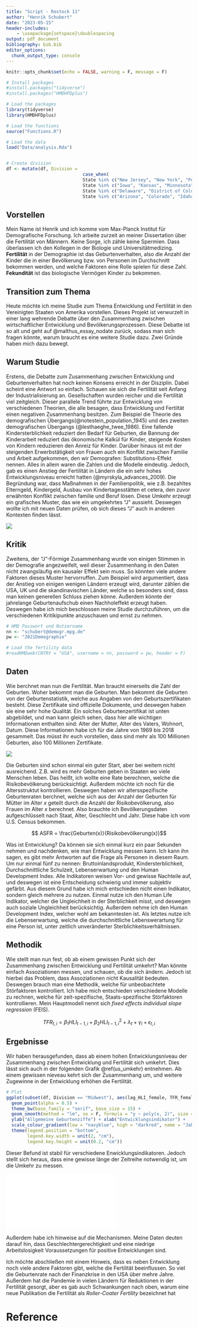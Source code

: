 ```yaml
---
title: "Script - Rostock 11"
author: "Henrik Schubert"
date: "2023-05-15"
header-includes:
    - \usepackage{setspace}\doublespacing
output: pdf_document
bibliography: bib.bib
editor_options: 
  chunk_output_type: console
---
```


```r
knitr::opts_chunk$set(echo = FALSE, warning = F, message = F)
```

```r
# Install packages
#install.packages("tidyverse")
#install.packages("HMDHFDplus")

# Load the packages
library(tidyverse)
library(HMDHFDplus)

# Load the functions
source("Functions.R")

# Load the data
load("Data/analysis.Rda")


# Create division
df <- mutate(df, Division = 
                             case_when(
                             State %in% c("New Jersey", "New York", "Pennsylvania", "Connecticut", "Maine", "Massachusetts", "New Hampshire", "Rhode Island", "Vermont") ~ "Northeast",
                             State %in% c("Iowa", "Kansas", "Minnesota", "Missouri", "Nebraska", "North Dakota", "South Dakota", "Indiana", "Illinois", "Michigan", "Ohio", "Wisconsin") ~ "Midwest", 
                             State %in% c("Delaware", "District of Columbia", "Florida", "Georgia", "Maryland", "North Carolina", "South Carolina", "Virginia", "West Virginia", "Alabama", "Kentucky", "Mississippi", "Tennessee", "Arkansas", "Louisiana", "Oklahoma", "Texas") ~ "South",
                             State %in% c("Arizona", "Colorado", "Idaho", "New Mexico", "Montana", "Utah", "Wyoming", "Nevada", "Alaska", "California", "Hawaii", "Oregon", "Washington") ~ "West"))
```

## Vorstellen
Mein Name ist Henrik und ich komme vom Max-Planck Institut für Demografische Forschung. Ich arbeite zurzeit an meiner Dissertation über die Fertilität von Männern. Keine Sorge, ich zähle keine Spermien. Dass überlassen ich den Kollegen in der Biologie und Universitätmedizing. **Fertilität** in der Demographie ist das Geburtenverhalten, also die Anzahl der Kinder die in einer Bevölkerung bzw. von Personen im Durchschnitt bekommen werden, und welche Faktoren eine Rolle spielen für diese Zahl. **Fekundität** ist das biologische Vermögen Kinder zu bekommen.


## Transition zum Thema
Heute möchte ich meine Studie zum Thema Entwicklung und Fertilität in den Vereinigten Staaten von Amerika vorstellen. Dieses Projekt ist verwurzelt in einer lang wehrende Debatte über den Zusammenhang zwischen wirtschaftlicher Entwicklung und Bevölkerungsprozessen. Diese Debatte ist so alt und geht auf @malthus_essay_nodate zurück, sodass man sich fragen könnte, warum braucht es eine weitere Studie dazu. Zwei Gründe haben mich dazu bewegt. 


## Warum Studie
Erstens, die Debatte zum Zusammenhang zwischen Entwicklung und Geburtenverhalten hat noch keinen Konsens erreicht in der Disziplin. Dabei scheint eine Antwort so einfach. Schauen sie sich die Fertilität seit Anfang der Industrialisierung an. Gesellschaften wurden reicher und die Fertilität viel zeitgleich. Dieser parallele Trend führte zur Entwicklung von verschiedenen Theorien, die alle besagen, dass Entwicklung und Fertiltät einen negativen Zusammenhang besitzen. Zum Beispiel die Theorie des demografischen Übergangs(@notestein_population_1945) und des zweiten demografischen Übergangs (@lesthaeghe_twee_1986). Eine fallende Kindersterblichkeit reduziert den Bedarf für Geburten, die Bannung der Kinderarbeit reduziert das ökonomische Kalkül für Kinder, steigende Kosten von Kindern reduzieren den Anreiz für Kinder. Darüber hinaus ist mit der steigenden Erwerbstätigkeit von Frauen auch ein Konflikt zwischen Familie und Arbeit aufgekommen, den wir Demografen: Substitutions-Effekt nennen. Alles in allem waren die Zahlen und die Modelle eindeutig. Jedoch, gab es einen Anstieg der Fertilität in Ländern die ein sehr hohes Entwicklungsniveau erreicht hatten (@myrskyla_advances_2009). Die Begründung war, dass Maßnahmen in der Familienpolitik, wie z.B. bezahltes Elterngeld, Kindergeld, Ausbau von Kindertagesstätten et cetera, den zuvor erwähnten Konflikt zwischen familie und Beruf lösen. Diese Umkehr erzeugt ein grafisches Muster, das wie ein umgekehrtes "J" aussieht. Deswegen wollte ich mit neuen Daten prüfen, ob sich dieses "J" auch in anderen Kontexten finden lässt.

![](Images\myrskyla09.jpg)




## Kritik 
Zweitens, der "J"-Förmige Zusammenhang wurde von einigen Stimmen in der Demografie angezweifelt, weil dieser Zusammenhang in den Daten nicht zwangsläufig ein kausaler Effekt sein muss. So könnten viele andere Faktoren dieses Muster hervorruffen. Zum Beispiel wird argumentiert, dass der Anstieg von einigen wenigen Ländern erzeugt wird, darunter zählen die USA, UK und die skandinavischen Länder, welche so besonders sind, dass man keinen generellen Schluss ziehen könne. Außerdem könnte der jahrelange Geburtenaufschub einen Nachholeffekt erzeugt haben. Deswegen habe ich mich beschlossen meine Studie durchzuführen, um die verschiedenen Kritikipunkte anzuschauen und ernst zu nehmen. 


```r
# HMD Passwort und Nutzername
nn <- "schubert@demogr.mpg.de"
pw <- "2021Demographie"

# Load the fertility data
#readHMDweb(CNTRY = "USA", username = nn, password = pw, header = F)
```


## Daten
Wie berchnet man nun die Fertilität. Man braucht einerseits die Zahl der Geburten. Woher bekommt man die Geburten. Man bekommt die Geburten von der Geburtenstatistik, welche aus Angaben von den Geburtszertifikaten besteht. Diese Zertifikate sind offizielle Dokumente, und deswegen haben sie eine sehr hohe Qualität. Ein solches Geburtenzertifikat ist unten abgebildet, und man kann gleich sehen, dass hier alle wichtigen Informationen enthalten sind: Alter der Mutter, Alter des Vaters, Wohnort, Datum. Diese Informationen habe ich für die Jahre von 1969 bis 2018 gesammelt. Das müsst ihr euch vorstellen, dass sind mehr als 100 Millionen Geburten, also 100 Millionen Zertifikate.



![](Images\obama_certificate.jpg)


Die Geburten sind schon einmal ein guter Start, aber bei weitem nicht ausreichend. Z.B. wird es mehr Geburten geben in Staaten wo viele Menschen leben. Das heißt, ich wollte eine Rate berechnen, welche die Risikobevölkerung berücksichtigt. Außerdem möchte ich noch für die Altersstruktut kontrollieren. Deswegen haben wir altersspezifische Geburtenraten berchnet, welche sich aus der Anzahl der Geburten für Mütter im Alter $x$ geteilt durch die Anzahl der Risikobevölkerung, also Frauen im Alter $x$ berechnet. Also brauchte ich Bevölkerungsdaten aufgeschlüsselt nach Staat, Alter, Geschlecht und Jahr. Diese habe ich vom U.S. Census bekommen.

$$ ASFR = \frac{Geburten(x)}{Risikobevölkerung(x)}$$


Was ist Entwicklung? Da können sie sich einmal kurz ein paar Sekunden nehmen und nachdenken, wie man Entwicklung messen kann. Ich kann ihn sagen, es gibt mehr Antworten auf die Frage als Personen in diesem Raum. Um nur einmal fünf zu nennen: Bruttoinlandsprodukt, Kindersterblichkeit, Durchschnittliche Schulzeit, Lebenserwartung und den Human Development Index. Alle Indikatoren weisen Vor- und gewisse Nachteile auf, und deswegen ist eine Entscheidung schwierig und immer subjektiv gefärbt. Aus diesem Grund habe ich mich entschieden nicht einen Indikator, sondern gleich mehrere zu nutzen. Einmal nutze ich den Human Life Indikator, welcher die Ungleichheit in der Sterblichkeit misst, und deswegen auch soziale Ungleichheit berücksichtig. Außerdem nehme ich den Human Development Index, welcher wohl am bekanntesten ist. Als letztes nutze ich die Lebenserwartung, welche die durchschnittliche Lebenswerartung für eine Person ist, unter zeitlich unveränderter Sterblichkeitsverhältnissen. 

## Methodik
Wie stellt man nun fest, ob ab einem gewissen Punkt sich der Zusammenhang zwischen Entwicklung und Fertilität umkehrt? Man könnte einfach Assoziationen messen, und schauen, ob die sich ändern. Jedoch ist hierbei das Problem, dass Assoziationen nicht Kausalität bedeuten. Deswegen brauch man eine Methodik, welche für unbeobachtete Störfaktoren kontrolliert. Ich habe mich entschieden verschiedene Modelle zu rechnen, welche für zeit-spezifische, Staats-spezifische Störfaktoren kontrollieren. Mein Hauptmodell nennt sich *fixed effects individual slope regression* (FEIS).

$$TFR_{t, i} = \beta_1 HLI_{t-1, i} + \beta_2  HLI^2_{t-1, i} + \lambda_t + \gamma_i + \epsilon_{t, i} $$




## Ergebnisse
Wir haben herausgefunden, dass ab einem hohen Entwicklungsniveau der Zusammenhang zwischen Entwicklung und Fertilität sich umkehrt. Dies lässt sich auch in der folgenden Grafik \@ref(us_umkehr) entnehmen. Ab einem gewissen nieveau kehrt sich der Zusammenhang um, und weitere Zugewinne in der Entwicklung erhöhen die Fertilität. 

```r
# Plot
ggplot(subset(df, Division == "Midwest"), aes(lag_HLI_female, TFR_female, colour = Year)) +
  geom_point(alpha = 0.5) +
  theme_bw(base_family = "serif", base_size = 15) +
  geom_smooth(method = "lm", se = F, formula = "y ~ poly(x, 2)", size = 2, colour = "navyblue") +
  ylab("Allgemeine Geburtenziffe") + xlab("Entwicklungsindikator") +
  scale_colour_gradient(low = "navyblue", high = "darkred", name = "Jahr") +
  theme(legend.position = "bottom",
        legend.key.width = unit(2, "cm"),
        legend.key.height = unit(0.2, "cm"))
```

Dieser Befund ist stabil für verschiedene Enwicklungsindikatoren. Jedoch stellt sich heraus, dass eine gewisse länge der Zeitreihe notwendig ist, um die Umkehr zu messen.

![](Images\summary_tp_results.pdf)

Außerdem habe ich hinweise auf die Mechanismen. Meine Daten deuten darauf hin, dass Geschlechtergerechtigkeit und eine niedrige Arbeitslosigkeit Voraussetzungen für positive Entwicklungen sind.

Ich möchte abschließen mit einem Hinweis, dass es neben Entwicklung noch viele andere Faktoren gibt, welche die Fertilität beeinflussen. So viel die Geburtenrate nach der Finanzkrise in den USA über mehre Jahre. Außerdem hat die Pandemie in vielen Ländern für Reduktionen in der Fertilität gesorgt, aber es gab auch Schwankungen nach oben, warum eine neue Publikation die Fertilität als *Roller-Coater Fertility* bezeichnet hat

# Reference
